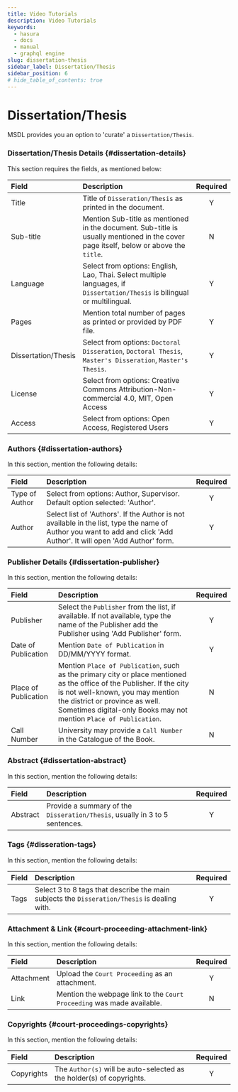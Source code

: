 ```yaml
---
title: Video Tutorials
description: Video Tutorials
keywords:
  - hasura
  - docs
  - manual
  - graphql engine
slug: dissertation-thesis
sidebar_label: Dissertation/Thesis
sidebar_position: 6
# hide_table_of_contents: true
---
```


# Dissertation/Thesis


MSDL provides you an option to 'curate' a `Dissertation/Thesis`.

### Dissertation/Thesis Details {#dissertation-details}

This section requires the fields, as mentioned below:

<Thumbnail src="/img/dissertation/dissertation-details.png" alt="Disseration details" />

| Field               | Description                                                                                                                          | Required |
| :------------------ | :----------------------------------------------------------------------------------------------------------------------------------- | :------: |
| Title               | Title of `Disseration/Thesis` as printed in the document.                                                                            |    Y     |
| Sub-title           | Mention Sub-title as mentioned in the document. Sub-title is usually mentioned in the cover page itself, below or above the `title`. |    N     |
| Language            | Select from options: English, Lao, Thai. Select multiple languages, if `Dissertation/Thesis` is bilingual or multilingual.           |    Y     |
| Pages               | Mention total number of pages as printed or provided by PDF file.                                                                    |    Y     |
| Dissertation/Thesis | Select from options: `Doctoral Disseration`, `Doctoral Thesis`, `Master's Disseration`, `Master's Thesis`.                           |    Y     |
| License             | Select from options: Creative Commons Attribution-Non-commercial 4.0, MIT, Open Access                                               |    Y     |
| Access              | Select from options: Open Access, Registered Users                                                                                   |    Y     |

### Authors {#dissertation-authors}

In this section, mention the following details:

<Thumbnail src="/img/dissertation/dissertation-authors.png" alt="Disseration thesis Authors" />

| Field          | Description                                                                                                                                                           | Required |
| :------------- | :-------------------------------------------------------------------------------------------------------------------------------------------------------------------- | :------: |
| Type of Author | Select from options: Author, Supervisor. Default option selected: 'Author'.                                                                                           |    Y     |
| Author         | Select list of 'Authors'. If the Author is not available in the list, type the name of Author you want to add and click 'Add Author'. It will open 'Add Author' form. |    Y     |

### Publisher Details {#dissertation-publisher}

In this section, mention the following details:

<Thumbnail src="/img/dissertation/dissertation-publisher.png" alt="book publisher MSDL" />

| Field                | Description                                                                                                                                                                                                                                                       | Required |
| :------------------- | :---------------------------------------------------------------------------------------------------------------------------------------------------------------------------------------------------------------------------------------------------------------- | :------: |
| Publisher            | Select the `Publisher` from the list, if available. If not available, type the name of the Publisher add the Publisher using 'Add Publisher' form.                                                                                                                |    Y     |
| Date of Publication  | Mention `Date of Publication` in DD/MM/YYYY format.                                                                                                                                                                                                               |    Y     |
| Place of Publication | Mention `Place of Publication`, such as the primary city or place mentioned as the office of the Publisher. If the city is not well-known, you may mention the district or province as well. Sometimes digital-only Books may not mention `Place of Publication`. |    N     |
| Call Number          | University may provide a `Call Number` in the Catalogue of the Book.                                                                                                                                                                                              |    N     |

### Abstract {#dissertation-abstract}

In this section, mention the following details:

<Thumbnail src="/img/dissertation/dissertation-abstract.png" alt="Disseration/Thesis abstract" />

| Field    | Description                                                                 | Required |
| :------- | :-------------------------------------------------------------------------- | :------: |
| Abstract | Provide a summary of the `Disseration/Thesis`, usually in 3 to 5 sentences. |    Y     |

### Tags {#disseration-tags}

In this section, mention the following details:

<Thumbnail src="/img/dissertation/thesis-tags.png" alt="Disseration/Thesis tags" />

| Field | Description                                                                                  | Required |
| :---- | :------------------------------------------------------------------------------------------- | :------: |
| Tags  | Select 3 to 8 tags that describe the main subjects the `Disseration/Thesis` is dealing with. |    Y     |

### Attachment & Link {#court-proceeding-attachment-link}

In this section, mention the following details:

<Thumbnail
  src="/img/court-proceedings/court-proceedings-attachment-link.png"
  alt="Court proceeding attachment link MSDL"
/>

| Field      | Description                                                            | Required |
| :--------- | :--------------------------------------------------------------------- | :------: |
| Attachment | Upload the `Court Proceeding` as an attachment.                        |    Y     |
| Link       | Mention the webpage link to the `Court Proceeding` was made available. |    N     |

### Copyrights {#court-proceedings-copyrights}

In this section, mention the following details:

<Thumbnail src="/img/court-proceedings/court-proceedings-copyrights.png" alt="Blog link" />

| Field      | Description                                                           | Required |
| :--------- | :-------------------------------------------------------------------- | :------: |
| Copyrights | The `Author(s)` will be auto-selected as the holder(s) of copyrights. |    Y     |
